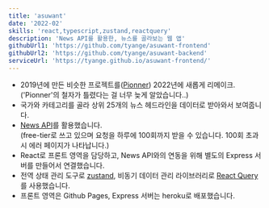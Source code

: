 ```yaml
---
title: 'asuwant'
date: '2022-02'
skills: 'react,typescript,zustand,reactquery'
description: 'News API를 활용한, 뉴스를 골라보는 웹 앱'
githubUrl1: 'https://github.com/tyange/asuwant-frontend'
githubUrl2: 'https://github.com/tyange/asuwant-backend'
serviceUrl: 'https://tyange.github.io/asuwant-frontend/'
---
```

 * 2019년에 만든 비슷한 프로젝트를([Pionner](https://github.com/tyange/pionnerApp)) 2022년에 새롭게 리메이크. <br/>('Pionner'의 철자가 틀렸다는 걸 너무 늦게 알았습니다..)
 * 국가와 카테고리를 골라 상위 25개의 뉴스 헤드라인을 데이터로 받아와서 보여줍니다.
 * [News API](https://newsapi.org/)를 활용했습니다.<br/>(free-tier로 쓰고 있으며 요청을 하루에 100회까지 받을 수 있습니다. 100회 초과시 에러 페이지가 나타납니다.)
 * React로 프론트 영역을 담당하고, News API와의 연동을 위해 별도의 Express 서버를 만들어서 연결했습니다.
 * 전역 상태 관리 도구로 [zustand](https://github.com/pmndrs/zustand), 비동기 데이터 관리 라이브러리로 [React Query](https://tanstack.com/query/v4/?from=reactQueryV3&original=https://react-query-v3.tanstack.com/)를 사용했습니다.
 * 프론트 영역은 Github Pages, Express 서버는 heroku로 배포했습니다.
